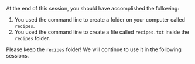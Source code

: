 At the end of this session, you should have accomplished the following:

1. You used the command line to create a folder on your computer called `recipes`.
1. You used the command line to create a file called `recipes.txt` inside the `recipes` folder.

Please keep the `recipes` folder!
We will continue to use it in the following sessions.
